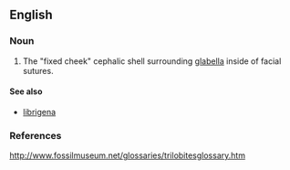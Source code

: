 ==English==

===Noun===
{{en-noun|fixigenae}}

# {{lb|en|anatomy}} The "fixed cheek" cephalic shell surrounding [[glabella]] inside of facial sutures.

====See also====
* [[librigena]]

===References===
http://www.fossilmuseum.net/glossaries/trilobitesglossary.htm